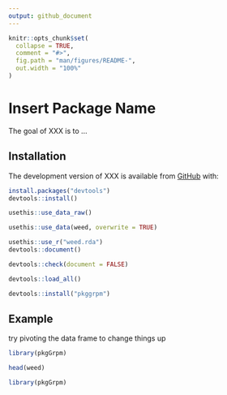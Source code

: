 ```yaml
---
output: github_document
---
```


<!-- README.md is generated from README.Rmd. Please edit that file -->

<!-- You'll still need to render `README.Rmd` regularly, to keep `README.md` up-to-date. `devtools::build_readme()` is handy for this.  -->

```r
knitr::opts_chunk$set(
  collapse = TRUE,
  comment = "#>",
  fig.path = "man/figures/README-",
  out.width = "100%"
)
```

# Insert Package Name

<!-- badges: start -->
<!-- badges: end -->

The goal of XXX is to ...

## Installation

The development version of XXX is available from [GitHub](https://github.com/) with:

``` r
install.packages("devtools")
devtools::install()
```

```r
usethis::use_data_raw()
```

```r
usethis::use_data(weed, overwrite = TRUE)
```

```r
usethis::use_r("weed.rda")
devtools::document()
```

```r
devtools::check(document = FALSE)
```

```r
devtools::load_all()
```

```r
devtools::install("pkggrpm")
```
## Example

try pivoting the data frame to change things up

```r

library(pkgGrpm)

head(weed)

```

```r
library(pkgGrpm)
```




